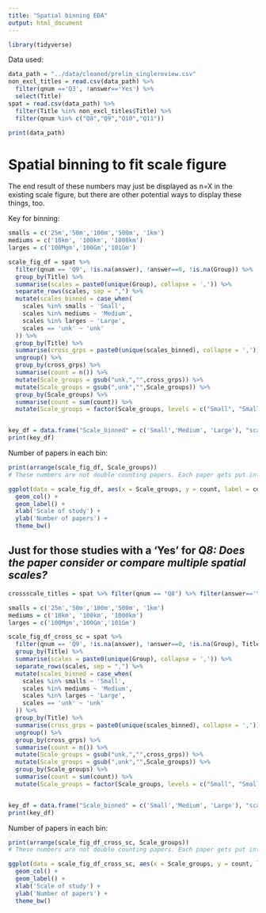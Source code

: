 ```yaml
---
title: "Spatial binning EDA"
output: html_document
---
```

```r
library(tidyverse)
```

Data used:
```r
data_path = "../data/cleaned/prelim_singlereview.csv"
non_excl_titles = read.csv(data_path) %>% 
  filter(qnum =='Q3', !answer=='Yes') %>%
  select(Title)
spat = read.csv(data_path) %>% 
  filter(Title %in% non_excl_titles$Title) %>%
  filter(qnum %in% c("Q8","Q9","Q10","Q11"))

print(data_path)
```


# Spatial binning to fit scale figure

The end result of these numbers may just be displayed as n=X in the existing scale figure, but there are other potential ways to display these things, too. 

Key for binning:
```r
smalls = c('25m','50m','100m','500m', '1km')
mediums = c('10km', '100km', '1000km')
larges = c('100Mgm','100Gm','101Gm')

scale_fig_df = spat %>% 
  filter(qnum == 'Q9', !is.na(answer), !answer==0, !is.na(Group)) %>% 
  group_by(Title) %>%
  summarise(scales = paste0(unique(Group), collapse = ',')) %>%
  separate_rows(scales, sep = ",") %>% 
  mutate(scales_binned = case_when(
    scales %in% smalls ~ 'Small',
    scales %in% mediums ~ 'Medium',
    scales %in% larges ~ 'Large',
    scales == 'unk' ~ 'unk'
  )) %>%
  group_by(Title) %>%
  summarise(cross_grps = paste0(unique(scales_binned), collapse = ',')) %>% 
  ungroup() %>%
  group_by(cross_grps) %>%
  summarise(count = n()) %>%
  mutate(Scale_groups = gsub("unk,","",cross_grps)) %>%
  mutate(Scale_groups = gsub(",unk","",Scale_groups)) %>%
  group_by(Scale_groups) %>%
  summarise(count = sum(count)) %>%
  mutate(Scale_groups = factor(Scale_groups, levels = c("Small", "Small,Medium","Medium","Medium,Large","Large","Small,Large","Small,Medium,Large","unk")))


key_df = data.frame("Scale_binned" = c('Small','Medium', 'Large'), "scales" = c(paste0(smalls,collapse = ","), paste0(mediums,collapse = ","), paste0(larges,collapse = ",")))
print(key_df)
```

Number of papers in each bin:
```r
print(arrange(scale_fig_df, Scale_groups))
# These numbers are not double counting papers. Each paper gets put into exactly one bin depending on which scales it examines. Other plots could include the total number of papers within each scale - if we ignore the between scale patterns it might make sense to double count some papers if what we care about is the individual scale.
```


```r
ggplot(data = scale_fig_df, aes(x = Scale_groups, y = count, label = count)) +
  geom_col() +
  geom_label() +
  xlab('Scale of study') +
  ylab('Number of papers') +
  theme_bw()
```


## Just for those studies with a 'Yes' for *Q8: Does the paper consider or compare multiple spatial scales?*
```r
crossscale_titles = spat %>% filter(qnum == "Q8") %>% filter(answer=='Yes') %>% pull(Title)

smalls = c('25m','50m','100m','500m', '1km')
mediums = c('10km', '100km', '1000km')
larges = c('100Mgm','100Gm','101Gm')

scale_fig_df_cross_sc = spat %>% 
  filter(qnum == 'Q9', !is.na(answer), !answer==0, !is.na(Group), Title %in% crossscale_titles) %>% 
  group_by(Title) %>%
  summarise(scales = paste0(unique(Group), collapse = ',')) %>%
  separate_rows(scales, sep = ",") %>% 
  mutate(scales_binned = case_when(
    scales %in% smalls ~ 'Small',
    scales %in% mediums ~ 'Medium',
    scales %in% larges ~ 'Large',
    scales == 'unk' ~ 'unk'
  )) %>%
  group_by(Title) %>%
  summarise(cross_grps = paste0(unique(scales_binned), collapse = ',')) %>% 
  ungroup() %>%
  group_by(cross_grps) %>%
  summarise(count = n()) %>%
  mutate(Scale_groups = gsub("unk,","",cross_grps)) %>%
  mutate(Scale_groups = gsub(",unk","",Scale_groups)) %>%
  group_by(Scale_groups) %>%
  summarise(count = sum(count)) %>%
  mutate(Scale_groups = factor(Scale_groups, levels = c("Small", "Small,Medium","Medium","Medium,Large","Large","Small,Large","Small,Medium,Large","unk")))


key_df = data.frame("Scale_binned" = c('Small','Medium', 'Large'), "scales" = c(paste0(smalls,collapse = ","), paste0(mediums,collapse = ","), paste0(larges,collapse = ",")))
print(key_df)

```

Number of papers in each bin:
```r
print(arrange(scale_fig_df_cross_sc, Scale_groups))
# These numbers are not double counting papers. Each paper gets put into exactly one bin depending on which scales it examines. Other plots could include the total number of papers within each scale - if we ignore the between scale patterns it might make sense to double count some papers if what we care about is the individual scale.
```


```r
ggplot(data = scale_fig_df_cross_sc, aes(x = Scale_groups, y = count, label = count)) +
  geom_col() +
  geom_label() +
  xlab('Scale of study') +
  ylab('Number of papers') +
  theme_bw()
```

